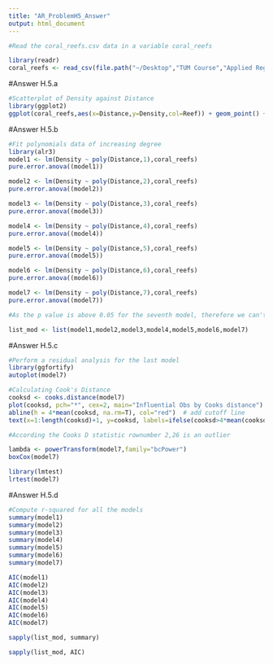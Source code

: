 ```yaml
---
title: "AR_ProblemH5_Answer"
output: html_document
---
```




```r
#Read the coral_reefs.csv data in a variable coral_reefs

library(readr)
coral_reefs <- read_csv(file.path("~/Desktop","TUM Course","Applied Regression","Homework","coral_reefs.csv"))
```

#Answer H.5.a
```r
#Scatterplot of Density against Distance
library(ggplot2)
ggplot(coral_reefs,aes(x=Distance,y=Density,col=Reef)) + geom_point() + labs(x="Distance",y="Density")
```

#Answer H.5.b
```r
#Fit polynomials data of increasing degree
library(alr3)
model1 <- lm(Density ~ poly(Distance,1),coral_reefs)
pure.error.anova((model1))

model2 <- lm(Density ~ poly(Distance,2),coral_reefs)
pure.error.anova((model2))

model3 <- lm(Density ~ poly(Distance,3),coral_reefs)
pure.error.anova((model3))

model4 <- lm(Density ~ poly(Distance,4),coral_reefs)
pure.error.anova((model4))

model5 <- lm(Density ~ poly(Distance,5),coral_reefs)
pure.error.anova((model5))

model6 <- lm(Density ~ poly(Distance,6),coral_reefs)
pure.error.anova((model6))

model7 <- lm(Density ~ poly(Distance,7),coral_reefs)
pure.error.anova((model7))

#As the p value is above 0.05 for the seventh model, therefore we can't reject the null hypothesis anymore

list_mod <- list(model1,model2,model3,model4,model5,model6,model7)
```

#Answer H.5.c
```r
#Perform a residual analysis for the last model
library(ggfortify)
autoplot(model7)

#Calculating Cook's Distance
cooksd <- cooks.distance(model7)
plot(cooksd, pch="*", cex=2, main="Influential Obs by Cooks distance")  # plot cook's distance
abline(h = 4*mean(cooksd, na.rm=T), col="red")  # add cutoff line
text(x=1:length(cooksd)+1, y=cooksd, labels=ifelse(cooksd>4*mean(cooksd, na.rm=T),names(cooksd),""), col="red")  # add labels

#According the Cooks D statistic rownumber 2,26 is an outlier

lambda <- powerTransform(model7,family="bcPower")
boxCox(model7)

library(lmtest)
lrtest(model7)
```

#Answer H.5.d
```r
#Compute r-squared for all the models
summary(model1)
summary(model2)
summary(model3)
summary(model4)
summary(model5)
summary(model6)
summary(model7)

AIC(model1)
AIC(model2)
AIC(model3)
AIC(model4)
AIC(model5)
AIC(model6)
AIC(model7)

sapply(list_mod, summary)

sapply(list_mod, AIC)
```